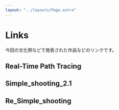 ```yaml
---
layout: "../layouts/Page.astro"
---
```


# Links
今回の文化祭などで発表された作品などのリンクです。

## Real-Time Path Tracing

<Card url="https://github.com/Asynchronous-0x4C/SSRenderer" />

## Simple_shooting_2.1

<Card url="https://www.freem.ne.jp/win/game/29195" />

## Re_Simple_shooting

<Card url="https://asynchronous-0x4c.github.io/Re_Simple_shooting/" />